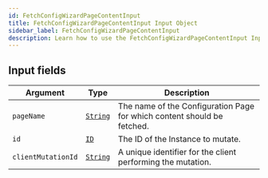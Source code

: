 ```yaml
---
id: FetchConfigWizardPageContentInput
title: FetchConfigWizardPageContentInput Input Object
sidebar_label: FetchConfigWizardPageContentInput
description: Learn how to use the FetchConfigWizardPageContentInput Input Object for Builder's API.
---
```


## Input fields

| Argument           | Type                                     | Description                                                             |
| ------------------ | ---------------------------------------- | ----------------------------------------------------------------------- |
| `pageName`         | [`String`](/self-managed/composer/builder/api/schema/scalar/String.mdx) | The name of the Configuration Page for which content should be fetched. |
| `id`               | [`ID`](/self-managed/composer/builder/api/schema/scalar/ID.mdx)         | The ID of the Instance to mutate.                                       |
| `clientMutationId` | [`String`](/self-managed/composer/builder/api/schema/scalar/String.mdx) | A unique identifier for the client performing the mutation.             |
